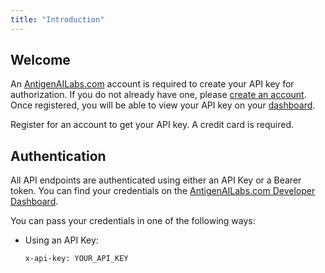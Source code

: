 ```yaml
---
title: "Introduction"
---
```


## Welcome

An [AntigenAILabs.com](https://www.antigenailabs.com/) account is required to create your API key for authorization. If you do not already have one, please [create an account](https://www.antigenailabs.com/register). Once registered, you will be able to view your API key on your [dashboard](https://www.antigenailabs.com/dashboard).

<Card title="Developer Dashboard" icon="badge" color="blue" href="https://www.antigenailabs.com/dashboard">
  Register for an account to get your API key. A credit card is required.
</Card>

## Authentication

All API endpoints are authenticated using either an API Key or a Bearer token. You can find your credentials on the [AntigenAILabs.com Developer Dashboard](https://www.antigenailabs.com/dashboard).

You can pass your credentials in one of the following ways:

- Using an API Key:
  ```http
  x-api-key: YOUR_API_KEY